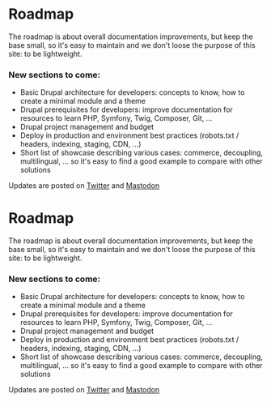 # Roadmap

The roadmap is about overall documentation improvements, but keep the base small, so it's easy to maintain and we don't loose the purpose of this site: to be lightweight.

### New sections to come:

- Basic Drupal architecture for developers: concepts to know, how to create a minimal module and a theme
- Drupal prerequisites for developers: improve documentation for resources to learn PHP, Symfony, Twig, Composer, Git, ...
- Drupal project management and budget
- Deploy in production and environment best practices (robots.txt / headers, indexing, staging, CDN, ...)
- Short list of showcase describing various cases: commerce, decoupling, multilingual, ... so it's easy to find a good example to compare with other solutions

Updates are posted on [Twitter](https://twitter.com/drupalship) and [Mastodon](https://drupal.community/@drupalship)
# Roadmap

The roadmap is about overall documentation improvements, but keep the base small, so it's easy to maintain and we don't loose the purpose of this site: to be lightweight.

### New sections to come:

- Basic Drupal architecture for developers: concepts to know, how to create a minimal module and a theme
- Drupal prerequisites for developers: improve documentation for resources to learn PHP, Symfony, Twig, Composer, Git, ...
- Drupal project management and budget
- Deploy in production and environment best practices (robots.txt / headers, indexing, staging, CDN, ...)
- Short list of showcase describing various cases: commerce, decoupling, multilingual, ... so it's easy to find a good example to compare with other solutions

Updates are posted on [Twitter](https://twitter.com/drupalship) and [Mastodon](https://drupal.community/@drupalship)
